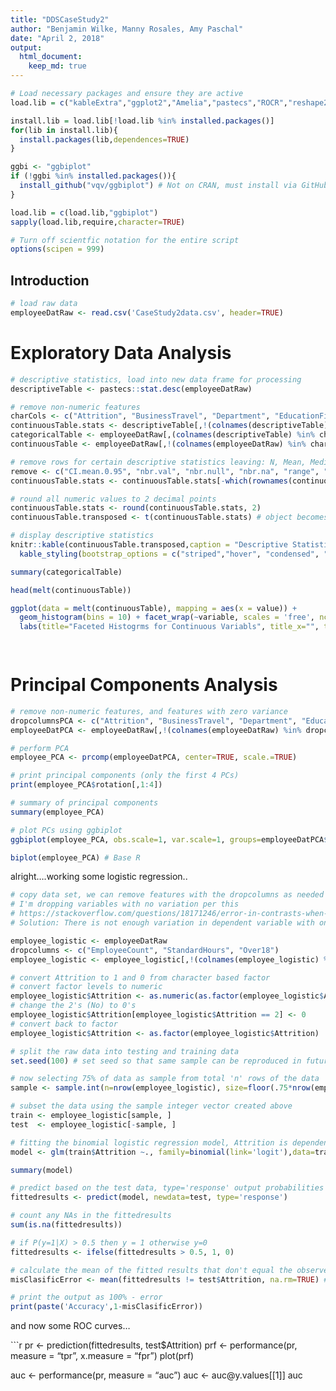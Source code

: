 ```yaml
---
title: "DDSCaseStudy2"
author: "Benjamin Wilke, Manny Rosales, Amy Paschal"
date: "April 2, 2018"
output:
  html_document:
    keep_md: true
---
```

```r
# Load necessary packages and ensure they are active
load.lib = c("kableExtra","ggplot2","Amelia","pastecs","ROCR","reshape2","devtools")

install.lib = load.lib[!load.lib %in% installed.packages()]
for(lib in install.lib){
  install.packages(lib,dependences=TRUE)
} 

ggbi <- "ggbiplot"
if (!ggbi %in% installed.packages()){
  install_github("vqv/ggbiplot") # Not on CRAN, must install via GitHub using devtools package
} 

load.lib = c(load.lib,"ggbiplot")
sapply(load.lib,require,character=TRUE)

# Turn off scientfic notation for the entire script
options(scipen = 999)
```

<!--
#```{r setup, include=FALSE}
#knitr::opts_chunk$set(echo = TRUE)
#library(kableExtra) # to make uber sexy tables for output
#library(ggbiplot) # implementation of biplot using ggplot2 for plotting PCs
#library(Amelia) # cool library for exploring missing data
#library(pastecs) # for easy descriptive statistics
#library(ROCR) # for ROC plots and AUC calculations
# turn off scientfic notation for the entire script
#options(scipen = 999)
#```
-->

## Introduction

```r
# load raw data
employeeDatRaw <- read.csv('CaseStudy2data.csv', header=TRUE)
```

<!--
```r
# display missing values map (graphic)
missmap(employeeDatRaw, main="Missing Values in Raw Data")
```
-->

# Exploratory Data Analysis
``` r
# descriptive statistics, load into new data frame for processing
descriptiveTable <- pastecs::stat.desc(employeeDatRaw)

# remove non-numeric features
charCols <- c("Attrition", "BusinessTravel", "Department", "EducationField", "Gender", "JobRole", "MaritalStatus", "Over18", "OverTime")
continuousTable.stats <- descriptiveTable[,!(colnames(descriptiveTable) %in% charCols)]
categoricalTable <- employeeDatRaw[,(colnames(descriptiveTable) %in% charCols)]
continuousTable <- employeeDatRaw[,!(colnames(employeeDatRaw) %in% charCols)]

# remove rows for certain descriptive statistics leaving: N, Mean, Median, Std Dev, Var, Min, Max
remove <- c("CI.mean.0.95", "nbr.val", "nbr.null", "nbr.na", "range", "sum", "SE.mean", "CI.mean", "coef.var")
continuousTable.stats <- continuousTable.stats[-which(rownames(continuousTable.stats) %in% remove),]

# round all numeric values to 2 decimal points
continuousTable.stats <- round(continuousTable.stats, 2)
continuousTable.transposed <- t(continuousTable.stats) # object becomes matrix

# display descriptive statistics
knitr::kable(continuousTable.transposed,caption = "Descriptive Statistics for Numeric Features in the Raw Employee Data", row.names = TRUE, "html") %>%
  kable_styling(bootstrap_options = c("striped","hover", "condensed", "responsive"), full_width = F)

summary(categoricalTable)

head(melt(continuousTable))

ggplot(data = melt(continuousTable), mapping = aes(x = value)) + 
  geom_histogram(bins = 10) + facet_wrap(~variable, scales = 'free', ncol = 4) + 
  labs(title="Faceted Histogrms for Continuous Variabls", title_x="", title_y="")

 
```

<!--
# ```{r, echo=TRUE}
# 
# # descriptive statistics, load into new data frame for processing
# descriptiveTable <- stat.desc(employeeDatRaw)
# 
# # remove non-numeric features
# dropcolumns <- c("Attrition", "BusinessTravel", "Department", "EducationField", "Gender", "JobRole", "MaritalStatus", "Over18", "OverTime")
# descriptiveTable <- descriptiveTable[,!(colnames(descriptiveTable) %in% dropcolumns)]
# 
# # round all numeric values to 2 decimal points
# descriptiveTable <- round(descriptiveTable, 2)
# 
# # remove rows for statistics we don't care about, leaving: N, Mean, Median, Std Dev, Var, Min, Max
# remove <- c("CI.mean.0.95", "nbr.val", "nbr.null", "nbr.na", "range", "sum", "SE.mean", "CI.mean", "coef.var")
# descriptiveTable <- descriptiveTable[-which(rownames(descriptiveTable) %in% remove),]
# 
# # display descriptive statistics
# knitr::kable(descriptiveTable,caption = "Descriptive Statistics for Numeric Features in the Raw Employee Data", row.names = TRUE, "html") %>%
#   kable_styling(bootstrap_options = c("striped","hover", "condensed", "responsive"))
# 
# ```
-->

# Principal Components Analysis

```r
# remove non-numeric features, and features with zero variance
dropcolumnsPCA <- c("Attrition", "BusinessTravel", "Department", "EducationField", "Gender", "JobRole", "MaritalStatus", "Over18", "OverTime", "EmployeeCount", "StandardHours")
employeeDatPCA <- employeeDatRaw[,!(colnames(employeeDatRaw) %in% dropcolumnsPCA)]

# perform PCA
employee_PCA <- prcomp(employeeDatPCA, center=TRUE, scale.=TRUE)

# print principal components (only the first 4 PCs)
print(employee_PCA$rotation[,1:4])

# summary of principal components
summary(employee_PCA)
```

```r
# plot PCs using ggbiplot
ggbiplot(employee_PCA, obs.scale=1, var.scale=1, groups=employeeDatPCA$Attrition, ellipse=TRUE, circle=TRUE) + theme(legend.position='top') + scale_color_discrete()

biplot(employee_PCA) # Base R
```


alright....working some logistic regression..

```r

# copy data set, we can remove features with the dropcolumns as needed to play with the model
# I'm dropping variables with no variation per this 
# https://stackoverflow.com/questions/18171246/error-in-contrasts-when-defining-a-linear-model-in-r
# Solution: There is not enough variation in dependent variable with only one value. So, you need to drop that variable, irrespective of whether that is numeric or character or factor variable.

employee_logistic <- employeeDatRaw
dropcolumns <- c("EmployeeCount", "StandardHours", "Over18")
employee_logistic <- employee_logistic[,!(colnames(employee_logistic) %in% dropcolumns)]

# convert Attrition to 1 and 0 from character based factor
# convert factor levels to numeric
employee_logistic$Attrition <- as.numeric(as.factor(employee_logistic$Attrition))
# change the 2's (No) to 0's
employee_logistic$Attrition[employee_logistic$Attrition == 2] <- 0
# convert back to factor
employee_logistic$Attrition <- as.factor(employee_logistic$Attrition)

# split the raw data into testing and training data
set.seed(100) # set seed so that same sample can be reproduced in future

# now selecting 75% of data as sample from total 'n' rows of the data  
sample <- sample.int(n=nrow(employee_logistic), size=floor(.75*nrow(employee_logistic)), replace=FALSE)

# subset the data using the sample integer vector created above
train <- employee_logistic[sample, ]
test  <- employee_logistic[-sample, ]

# fitting the binomial logistic regression model, Attrition is dependent, fitting using all features
model <- glm(train$Attrition ~., family=binomial(link='logit'),data=train)

summary(model)

# predict based on the test data, type='response' output probabilities in the form of P(y=1|X)
fittedresults <- predict(model, newdata=test, type='response')

# count any NAs in the fittedresults
sum(is.na(fittedresults))

# if P(y=1|X) > 0.5 then y = 1 otherwise y=0
fittedresults <- ifelse(fittedresults > 0.5, 1, 0)

# calculate the mean of the fitted results that don't equal the observed result - IGNORE NAs
misClasificError <- mean(fittedresults != test$Attrition, na.rm=TRUE) # this adds up all the instances of misclassification then divides by total (via mean)

# print the output as 100% - error
print(paste('Accuracy',1-misClasificError))


```

and now some ROC curves...

```r

pr <- prediction(fittedresults, test$Attrition)
prf <- performance(pr, measure = "tpr", x.measure = "fpr")
plot(prf)

auc <- performance(pr, measure = "auc")
auc <- auc@y.values[[1]]
auc


